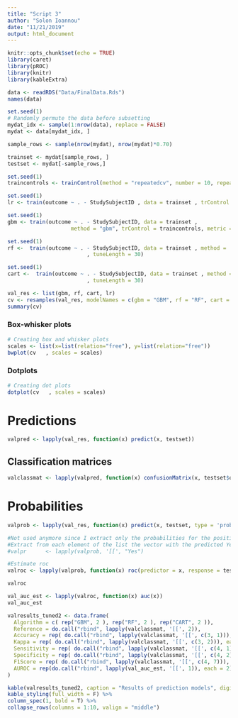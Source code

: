 ---
title: "Script 3"
author: "Solon Ioannou"
date: "11/21/2019"
output: html_document
---

```{r setup, include=FALSE}
knitr::opts_chunk$set(echo = TRUE)
library(caret)
library(pROC)
library(knitr)
library(kableExtra)
```

```{r}
data <- readRDS("Data/FinalData.Rds")
names(data)
```


```{r}
set.seed(1)
# Randomly permute the data before subsetting
mydat_idx <- sample(1:nrow(data), replace = FALSE)
mydat <- data[mydat_idx, ]

sample_rows <- sample(nrow(mydat), nrow(mydat)*0.70)

trainset <- mydat[sample_rows, ]
testset <- mydat[-sample_rows,]
```


```{r}
set.seed(1)
traincontrols <- trainControl(method = "repeatedcv", number = 10, repeats = 5, classProbs = TRUE, summaryFunction = twoClassSummary, search = "random", allowParallel = TRUE)

set.seed(1)
lr <- train(outcome ~ . - StudySubjectID , data = trainset , trControl = traincontrols, method = "glmStepAIC", direction = "forward", metric = "ROC" )

set.seed(1)
gbm <- train(outcome ~ . - StudySubjectID, data = trainset , 
                    method = "gbm", trControl = traincontrols, metric = "ROC", tuneLength = 30, verbose = FALSE)

set.seed(1)
rf <-  train(outcome ~ . - StudySubjectID, data = trainset , method = 'rf', trControl = traincontrols, metric = "ROC"
                         , tuneLength = 30)

set.seed(1)
cart <-  train(outcome ~ . - StudySubjectID, data = trainset , method = 'rpart', trControl = traincontrols, metric = "ROC"
                         , tuneLength = 30)
```

```{r}
val_res <- list(gbm, rf, cart, lr)
cv <- resamples(val_res, modelNames = c(gbm = "GBM", rf = "RF", cart = "CART", lr = "LR"))
summary(cv)


```

### Box-whisker plots

```{r}
# Creating box and whisker plots
scales <- list(x=list(relation="free"), y=list(relation="free"))
bwplot(cv   , scales = scales)
```

### Dotplots

```{r}
# Creating dot plots
dotplot(cv   , scales = scales)
```

# Predictions

```{r}
valpred <- lapply(val_res, function(x) predict(x, testset))
```

## Classification matrices

```{r}
valclassmat <- lapply(valpred, function(x) confusionMatrix(x, testset$outcome, mode = "everything", positive = "IBDpositive"))
```

# Probabilities

```{r}
valprob <- lapply(val_res, function(x) predict(x, testset, type = 'prob')[, "IBDpositive"])

#Not used anymore since I extract only the probabilities for the positive class from the predict call
#Extract from each element of the list the vector with the predicted Yes probabilities
#valpr      <- lapply(valprob, '[[', "Yes")

#Estimate roc
valroc <- lapply(valprob, function(x) roc(predictor = x, response = testset$outcome))
```

```{r}
valroc
```

```{r}
val_auc_est <- lapply(valroc, function(x) auc(x))
val_auc_est
```

```{r}
valresults_tuned2 <- data.frame(
  Algorithm = c( rep("GBM", 2 ), rep("RF", 2 ), rep("CART", 2 )),
  Reference = do.call("rbind", lapply(valclassmat, '[[', 2)), 
  Accuracy = rep( do.call("rbind", lapply(valclassmat, '[[', c(3, 1))), each = 2), 
  Kappa = rep( do.call("rbind", lapply(valclassmat, '[[', c(3, 2))), each = 2),
  Sensitivity = rep( do.call("rbind", lapply(valclassmat, '[[', c(4, 1))), each = 2),
  Specificity = rep( do.call("rbind", lapply(valclassmat, '[[', c(4, 2))), each = 2),
  F1Score = rep( do.call("rbind", lapply(valclassmat, '[[', c(4, 7))), each = 2),
  AUROC = rep(do.call("rbind", lapply(val_auc_est, '[[', 1)), each = 2)
)
```

```{r}
kable(valresults_tuned2, caption = "Results of prediction models", digits = 2, align = "c") %>%
kable_styling(full_width = F) %>%
column_spec(1, bold = T) %>%
collapse_rows(columns = 1:10, valign = "middle")
```
